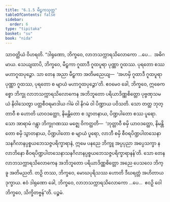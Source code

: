 ```yaml
---
title: "6.1.5 မီဠှကသုတ္တ"
tableOfContents: false
sidebar:
  order: 6
type: "tipitaka"
basket: "su"
book: "nida"
---
```



<DynamicBreadcrumb />

<Division number="161" book="nida">

<Paragraph number="1031" book="nida">
သာဝတ္ထိယံ ဝိဟရတိ. “ဒါရုဏော, ဘိက္ခဝေ, လာဘသက္ကာရသိလောကော …ပေ…  အဓိဂမာယ. သေယျထာပိ, ဘိက္ခဝေ, မီဠှကာ ဂူထာဒီ ဂူထပူရာ ပုဏ္ဏာ ဂူထဿ. ပုရတော စဿ မဟာဂူထပုဉ္ဇော. သာ တေန အညာ မီဠှကာ အတိမညေယျ—  ‘အဟမှိ ဂူထာဒီ ဂူထပူရာ ပုဏ္ဏာ ဂူထဿ, ပုရတော စ မျာယံ မဟာဂူထပုဉ္ဇော’တိ. ဧဝမေဝ ခေါ, ဘိက္ခဝေ, ဣဓေကစ္စော ဘိက္ခု လာဘသက္ကာရသိလောကေန အဘိဘူတော ပရိယာဒိဏ္ဏစိတ္တော ပုဗ္ဗဏှသမယံ နိဝါသေတွာ ပတ္တစီဝရမာဒါယ ဂါမံ ဝါ နိဂမံ ဝါ ပိဏ္ဍာယ ပဝိသတိ. သော တတ္ထ ဘုတ္တာဝီ စ ဟောတိ ယာဝဒတ္ထော, နိမန္တိတော စ သွာတနာယ, ပိဏ္ဍပါတော စဿ ပူရော. သော အာရာမံ ဂန္တွာ ဘိက္ခုဂဏဿ မဇ္ဈေ ဝိကတ္ထတိ—  ‘ဘုတ္တာဝီ စမှိ ယာဝဒတ္ထော, နိမန္တိတော စမှိ သွာတနာယ, ပိဏ္ဍပါတော စ မျာယံ ပူရော, လာဘီ စမှိ စီဝရပိဏ္ဍပါတသေနာသနဂိလာနပ္ပစ္စယဘေသဇ္ဇပရိက္ခာရာနံ, ဣမေ ပနညေ ဘိက္ခူ အပ္ပပုညာ အပ္ပေသက္ခာ န လာဘိနော စီဝရပိဏ္ဍပါတသေနာသနဂိလာနပ္ပစ္စယဘေသဇ္ဇပရိက္ခာရာနန်’တိ. သော တေန လာဘသက္ကာရသိလောကေန အဘိဘူတော ပရိယာဒိဏ္ဏစိတ္တော အညေ ပေသလေ ဘိက္ခူ အတိမညတိ. တဉှိ တဿ, ဘိက္ခဝေ, မောဃပုရိသဿ ဟောတိ ဒီဃရတ္တံ အဟိတာယ ဒုက္ခာယ. ဧဝံ ဒါရုဏော ခေါ, ဘိက္ခဝေ, လာဘသက္ကာရသိလောကော …ပေ…  ဧဝဉှိ ဝေါ ဘိက္ခဝေ, သိက္ခိတဗ္ဗန်”တိ.

</Paragraph>
</Division>

<Paragraph number="1032" type="center" book="nida">
ပဉ္စမံ.
</Paragraph>